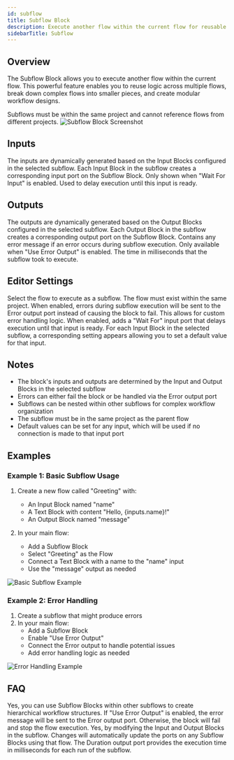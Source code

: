 ```yaml
---
id: subflow
title: Subflow Block
description: Execute another flow within the current flow for reusable logic and modular design
sidebarTitle: Subflow
---
```


## Overview

The Subflow Block allows you to execute another flow within the current flow. This powerful feature enables you to reuse logic across multiple flows, break down complex flows into smaller pieces, and create modular workflow designs.

<Note>
  Subflows must be within the same project and cannot reference flows from different projects.
</Note>

<Frame>
  <img src="./assets/subflow-block.png" alt="Subflow Block Screenshot" />
</Frame>

## Inputs

<ParamField path="(Dynamic Inputs)" type="any">
  The inputs are dynamically generated based on the Input Blocks configured in the selected subflow. Each Input Block in the subflow creates a corresponding input port on the Subflow Block.
</ParamField>

<ParamField path="Wait For" type="any">
  Only shown when "Wait For Input" is enabled. Used to delay execution until this input is ready.
</ParamField>

## Outputs

<ResponseField name="(Dynamic Outputs)" type="any">
  The outputs are dynamically generated based on the Output Blocks configured in the selected subflow. Each Output Block in the subflow creates a corresponding output port on the Subflow Block.
</ResponseField>

<ResponseField name="Error" type="string">
  Contains any error message if an error occurs during subflow execution. Only available when "Use Error Output" is enabled.
</ResponseField>

<ResponseField name="Duration" type="number">
  The time in milliseconds that the subflow took to execute.
</ResponseField>

## Editor Settings

<ParamField path="Flow" type="flow" required>
  Select the flow to execute as a subflow. The flow must exist within the same project.
</ParamField>

<ParamField path="Use Error Output" type="boolean" default={false}>
  When enabled, errors during subflow execution will be sent to the Error output port instead of causing the block to fail. This allows for custom error handling logic.
</ParamField>

<ParamField path="Wait For Input" type="boolean" default={false}>
  When enabled, adds a "Wait For" input port that delays execution until that input is ready.
</ParamField>

<ParamField path="(Dynamic Settings)" type="any">
  For each Input Block in the selected subflow, a corresponding setting appears allowing you to set a default value for that input.
</ParamField>

## Notes

- The block's inputs and outputs are determined by the Input and Output Blocks in the selected subflow
- Errors can either fail the block or be handled via the Error output port
- Subflows can be nested within other subflows for complex workflow organization
- The subflow must be in the same project as the parent flow
- Default values can be set for any input, which will be used if no connection is made to that input port

## Examples

### Example 1: Basic Subflow Usage

1. Create a new flow called "Greeting" with:
   - An Input Block named "name"
   - A Text Block with content "Hello, {inputs.name}!"
   - An Output Block named "message"

2. In your main flow:
   - Add a Subflow Block
   - Select "Greeting" as the Flow
   - Connect a Text Block with a name to the "name" input
   - Use the "message" output as needed

<Frame>
  <img src="./assets/subflow-block-example-01.png" alt="Basic Subflow Example" />
</Frame>

### Example 2: Error Handling

1. Create a subflow that might produce errors
2. In your main flow:
   - Add a Subflow Block
   - Enable "Use Error Output"
   - Connect the Error output to handle potential issues
   - Add error handling logic as needed

<Frame>
  <img src="./assets/subflow-block-example-02.png" alt="Error Handling Example" />
</Frame>

## FAQ

<AccordionGroup>
  <Accordion title="Can subflows be nested?">
    Yes, you can use Subflow Blocks within other subflows to create hierarchical workflow structures.
  </Accordion>

  <Accordion title="What happens if an error occurs in the subflow?">
    If "Use Error Output" is enabled, the error message will be sent to the Error output port. Otherwise, the block will fail and stop the flow execution.
  </Accordion>

  <Accordion title="Can I modify the subflow's inputs and outputs?">
    Yes, by modifying the Input and Output Blocks in the subflow. Changes will automatically update the ports on any Subflow Blocks using that flow.
  </Accordion>

  <Accordion title="How can I track how long a subflow takes to execute?">
    The Duration output port provides the execution time in milliseconds for each run of the subflow.
  </Accordion>
</AccordionGroup>
